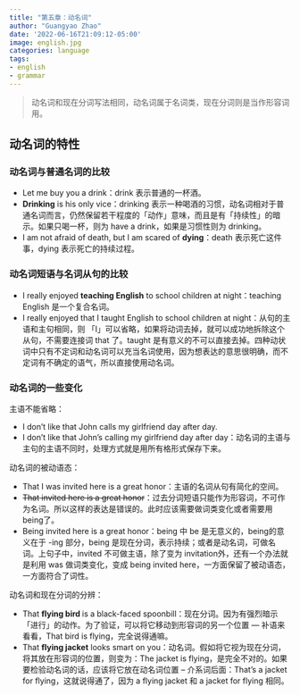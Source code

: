 ```yaml
---
title: "第五章：动名词"
author: "Guangyao Zhao"
date: '2022-06-16T21:09:12-05:00'
image: english.jpg
categories: language
tags:
- english
- grammar
---
```


> 动名词和现在分词写法相同，动名词属于名词类，现在分词则是当作形容词用。


## 动名词的特性

### 动名词与普通名词的比较

- Let me buy you a drink：drink 表示普通的一杯酒。
- **Drinking** is his only vice：drinking 表示一种喝酒的习惯，动名词相对于普通名词而言，仍然保留若干程度的「动作」意味，而且是有「持续性」的暗示。如果只喝一杯，则为 have a drink，如果是习惯性则为 drinking。
- I am not afraid of death, but I am scared of **dying**：death 表示死亡这件事，dying 表示死亡的持续过程。


### 动名词短语与名词从句的比较

- I really enjoyed **teaching English** to school children at night：teaching English 是一个复合名词。
- I really enjoyed that I taught English to school children at night：从句的主语和主句相同，则 「I」可以省略，如果将动词去掉，就可以成功地拆除这个从句，不需要连接词 that 了。taught 是有意义的不可以直接去掉。四种动状词中只有不定词和动名词可以充当名词使用，因为想表达的意思很明确，而不定词有不确定的语气，所以直接使用动名词。


### 动名词的一些变化

主语不能省略：

- I don’t like that John calls my girlfriend day after day.
- I don’t like that John’s calling my girlfriend day after day：动名词的主语与主句的主语不同时，处理方式就是用所有格形式保存下来。


动名词的被动语态：

- That I was invited here is a great honor：主语的名词从句有简化的空间。
- ~~That invited here is a great honor~~：过去分词短语只能作为形容词，不可作为名词。所以这样的表达是错误的。此时应该需要做词类变化或者需要用being了。
- Being invited here is a great honor：being 中 be 是无意义的，being的意义在于 -ing 部分，being 是现在分词，表示持续；或者是动名词，可做名词。上句子中，invited 不可做主语，除了变为 invitation外，还有一个办法就是利用 was 做词类变化，变成 being invited here，一方面保留了被动语态，一方面符合了词性。


动名词和现在分词的分辨：

- That **flying bird **is a black-faced spoonbill：现在分词。因为有强烈暗示「进行」的动作。为了验证，可以将它移动到形容词的另一个位置 — 补语来看看，That bird is flying，完全说得通嘛。
- That **flying jacket** looks smart on you：动名词。假如将它视为现在分词，将其放在形容词的位置，则变为：The jacket is flying，是完全不对的。如果要检验动名词的话，应该将它放在动名词位置 -- 介系词后面：That’s a jacket for flying，这就说得通了，因为 a flying jacket 和 a jacket for flying 相同。
